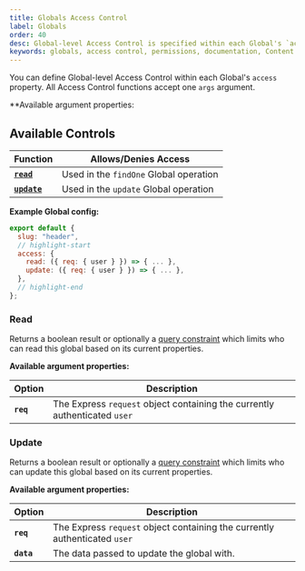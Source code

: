 ```yaml
---
title: Globals Access Control
label: Globals
order: 40
desc: Global-level Access Control is specified within each Global's `access` property and allows you to define which users can read or update Globals.
keywords: globals, access control, permissions, documentation, Content Management System, cms, headless, javascript, node, react, express
---
```


You can define Global-level Access Control within each Global's `access` property. All Access Control functions accept one `args` argument.

**Available argument properties:

## Available Controls

| Function                 | Allows/Denies Access |
| ------------------------ | -------------------- |
| **[`read`](#read)**      | Used in the `findOne` Global operation |
| **[`update`](#update)**  | Used in the `update` Global operation |

**Example Global config:**
```js
export default {
  slug: "header",
  // highlight-start
  access: {
    read: ({ req: { user } }) => { ... },
    update: ({ req: { user } }) => { ... },
  },
  // highlight-end
};
```

### Read

Returns a boolean result or optionally a [query constraint](/docs/queries/overview) which limits who can read this global based on its current properties.

**Available argument properties:**

| Option    | Description |
| --------- | ----------- |
| **`req`** | The Express `request` object containing the currently authenticated `user` |

### Update

Returns a boolean result or optionally a [query constraint](/docs/queries/overview) which limits who can update this global based on its current properties.

**Available argument properties:**

| Option     | Description |
| ---------- | ----------- |
| **`req`**  | The Express `request` object containing the currently authenticated `user` |
| **`data`** | The data passed to update the global with. |
